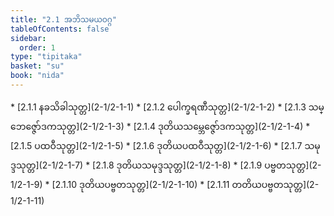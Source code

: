 ```yaml
---
title: "2.1 အဘိသမယဝဂ္ဂ"
tableOfContents: false
sidebar:
  order: 1
type: "tipitaka"
basket: "su"
book: "nida"
---
```



<DynamicBreadcrumb />



<TableOfContents book="nida" section="2.1">
* [2.1.1 နခသိခါသုတ္တ](2-1/2-1-1)
* [2.1.2 ပေါက္ခရဏီသုတ္တ](2-1/2-1-2)
* [2.1.3 သမ္ဘေဇ္ဇော်ဒကသုတ္တ](2-1/2-1-3)
* [2.1.4 ဒုတိယသမ္ဘေဇ္ဇော်ဒကသုတ္တ](2-1/2-1-4)
* [2.1.5 ပထဝီသုတ္တ](2-1/2-1-5)
* [2.1.6 ဒုတိယပထဝီသုတ္တ](2-1/2-1-6)
* [2.1.7 သမုဒ္ဒသုတ္တ](2-1/2-1-7)
* [2.1.8 ဒုတိယသမုဒ္ဒသုတ္တ](2-1/2-1-8)
* [2.1.9 ပဗ္ဗတသုတ္တ](2-1/2-1-9)
* [2.1.10 ဒုတိယပဗ္ဗတသုတ္တ](2-1/2-1-10)
* [2.1.11 တတိယပဗ္ဗတသုတ္တ](2-1/2-1-11)
</TableOfContents>